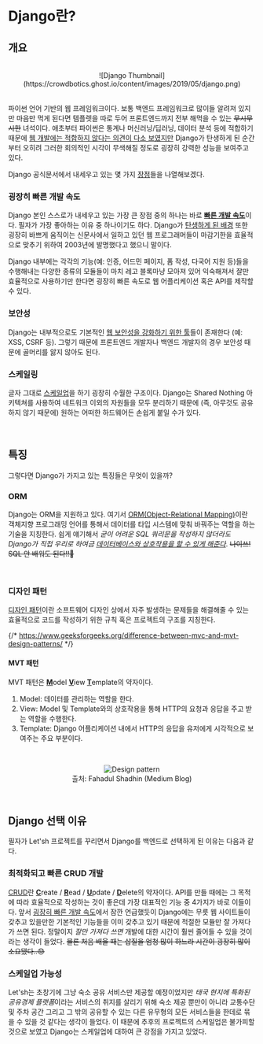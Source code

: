 # Django란?

## 개요

<br />

<center>
  ![Django
  Thumbnail](https://crowdbotics.ghost.io/content/images/2019/05/django.png)
</center>

<br />

파이썬 언어 기반의 웹 프레임워크이다. 보통 백엔드 프레임워크로 많이들 알려져 있지만 마음만 먹게 된다면 템플렛을 따로 두어 프론트엔드까지 전부 해먹을 수 있는 ~~무시무시한~~ 녀석이다.
애초부터 파이썬은 통계나 머신러닝/딥러닝, 데이터 분석 등에 적합하기 때문에 [웹 개발에는 적합하지 않다는 의견이 다소 보였지만](https://www.projectpro.io/article/python-for-data-science-vs-python-for-web-development/177)
Django가 탄생하게 된 순간부터 오히려 그러한 회의적인 시각이 무색해질 정도로 굉장히 강력한 성능을 보여주고 있다.

Django 공식문서에서 내세우고 있는 몇 가지 [장점](https://www.djangoproject.com/start/overview/)들을 나열해보겠다.

### 굉장히 빠른 개발 속도

Django 본인 스스로가 내세우고 있는 가장 큰 장점 중의 하나는 바로 <ins>**빠른 개발 속도**</ins>이다. 필자가 가장 좋아하는 이유 중 하나이기도 하다.
Django가 [탄생하게 된 배경](https://en.wikipedia.org/wiki/Django_web_framework#History) 또한 굉장히 바쁘게 움직이는 신문사에서 일하고 있던 웹 프로그래머들이 마감기한을 효율적으로 맞추기 위하여 2003년에 발명했다고 했으니 말이다.

Django 내부에는 각각의 기능(예: 인증, 어드민 페이지, 폼 작성, 다국어 지원 등)들을 수행해내는 다양한 종류의 모듈들이 마치 레고 블록마냥 모아져 있어
익숙해져서 잘만 효율적으로 사용하기만 한다면 굉장히 빠른 속도로 웹 어플리케이션 혹은 API를 제작할 수 있다.

### 보안성

Django는 내부적으로도 기본적인 [웹 보안성을 강화하기 위한 툴](https://docs.djangoproject.com/en/4.1/topics/security/)들이 존재한다 (예: XSS, CSRF 등).
그렇기 때문에 프론트엔드 개발자나 백엔드 개발자의 경우 보안성 때문에 골머리를 앓지 않아도 된다.

### 스케일링

글자 그대로 [스케일업](https://docs.djangoproject.com/en/4.1/faq/general/#does-django-scale)을 하기 굉장히 수월한 구조이다. Django는 Shared Nothing 아키텍쳐를 사용하여
네트워크 이외의 자원들을 모두 분리하기 때문에 (즉, 아무것도 공유하지 않기 때문에) 원하는 어떠한 하드웨어든 손쉽게 붙일 수가 있다.

<br />

## 특징

그렇다면 Django가 가지고 있는 특징들은 무엇이 있을까?

### ORM

Django는 ORM을 지원하고 있다. 여기서 [ORM(Object-Relational Mapping)](https://en.wikipedia.org/wiki/Object%E2%80%93relational_mapping)이란 객체지향 프로그래밍 언어를 통해서 데이터를 타입 시스템에 맞춰
바꿔주는 역할을 하는 기술을 지칭한다. 쉽게 얘기해서 _굳이 어려운 SQL 쿼리문을 작성하지 않더라도 Django가 직접 우리로 하여금 [데이터베이스와 상호작용을 할 수 있게 해준다](https://opensource.com/article/17/11/django-orm)_.
~~나이쓰! SQL 안 배워도 된다!!🤭~~

<br />

### 디자인 패턴

[디자인 패턴](https://en.wikipedia.org/wiki/Software_design_pattern)이란 소프트웨어 디자인 상에서 자주 발생하는 문제들을 해결해줄 수 있는 효율적으로 코드를 작성하기 위한 규칙 혹은 프로젝트의 구조를 지칭한다.

{/* https://www.geeksforgeeks.org/difference-between-mvc-and-mvt-design-patterns/ */}

#### MVT 패턴

MVT 패턴은 <ins>**M**</ins>odel <ins>**V**</ins>iew <ins>**T**</ins>emplate의 약자이다.

1. Model: 데이터를 관리하는 역할을 한다.
2. View: Model 및 Template와의 상호작용을 통해 HTTP의 요청과 응답을 주고 받는 역할을 수행한다.
3. Template: Django 어플리케이션 내에서 HTTP의 응답을 유저에게 시각적으로 보여주는 주요 부분이다.

<br />

<center>
  <figure>
    <img
      src="https://miro.medium.com/max/720/1*XohhamnRotq53fQaY5HQfA.webp"
      alt="Design pattern"
    />
    <figcaption>출처: Fahadul Shadhin (Medium Blog)</figcaption>
  </figure>
</center>

<br />

## Django 선택 이유

필자가 Let'sh 프로젝트를 꾸리면서 Django를 백엔드로 선택하게 된 이유는 다음과 같다.

### 최적화되고 빠른 CRUD 개발

[CRUD](https://www.codecademy.com/article/what-is-crud)란 <ins>**C**</ins>reate / <ins>**R**</ins>ead / <ins>**U**</ins>pdate / <ins>**D**</ins>elete의 약자이다.
API를 만들 때에는 그 목적에 따라 효율적으로 작성하는 것이 좋은데 가장 대표적인 기능 중 4가지가 바로 이들이다.
앞서 [굉장히 빠른 개발 속도](#굉장히-빠른-개발-속도)에서 잠깐 언급했듯이 Django에는 무릇 웹 사이트들이 갖추고 있을만한 기본적인 기능들을 이미 갖추고 있기 때문에 적절한 모듈만 잘 가져다가
쓰면 된다. 정말이지 _잘만 가져다 쓰면_ 개발에 대한 시간이 훨씬 줄어들 수 있을 것이라는 생각이 들었다. ~~물론 처음 배울 때는 삽질을 엄청 많이 하느라 시간이 굉장히 많이 소요됐다..😓~~

### 스케일업 가능성

Let'sh는 초창기에 그냥 숙소 공유 서비스만 제공할 예정이었지만 *태국 현지에 특화된 공유경제 플랫폼*이라는 서비스의 취지를 살리기 위해 숙소 제공 뿐만이 아니라
교통수단 및 주차 공간 그리고 그 밖의 공유할 수 있는 다른 유무형의 모든 서비스들을 한데로 묶을 수 있을 것 같다는 생각이 들었다.
이 때문에 추후의 프로젝트의 스케일업은 불가피할 것으로 보였고 Django는 스케일업에 대하여 큰 강점을 가지고 있었다.
